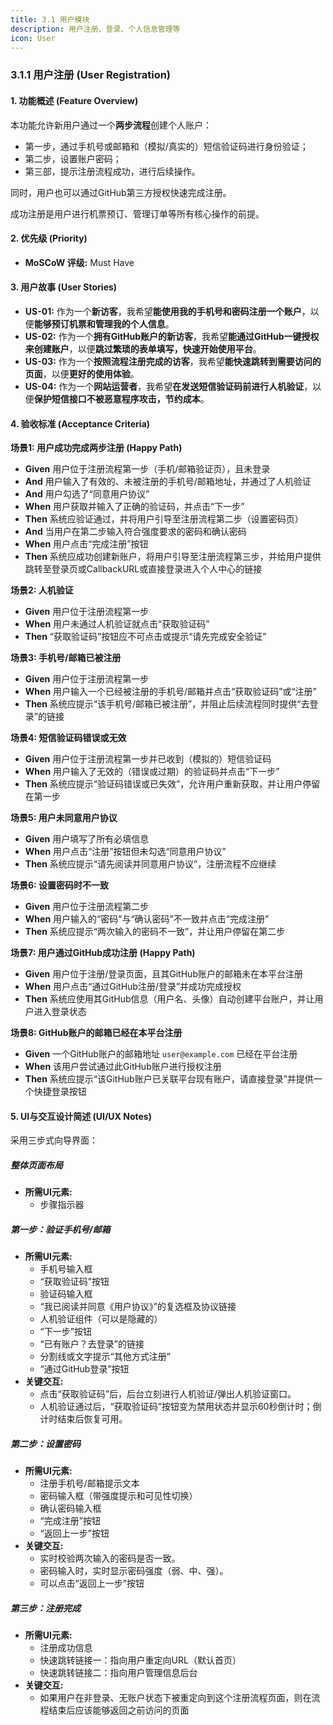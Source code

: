 ```yaml
---
title: 3.1 用户模块
description: 用户注册、登录、个人信息管理等
icon: User
---
```


### 3.1.1 用户注册 (User Registration)

#### 1. 功能概述 (Feature Overview)

本功能允许新用户通过一个**两步流程**创建个人账户：

- 第一步，通过手机号或邮箱和（模拟/真实的）短信验证码进行身份验证；
- 第二步，设置账户密码；
- 第三部，提示注册流程成功，进行后续操作。

同时，用户也可以通过GitHub第三方授权快速完成注册。

成功注册是用户进行机票预订、管理订单等所有核心操作的前提。

#### 2. 优先级 (Priority)
- **MoSCoW 评级:** Must Have

#### 3. 用户故事 (User Stories)

- **US-01:** 作为一个**新访客**，我希望**能使用我的手机号和密码注册一个账户**，以便**能够预订机票和管理我的个人信息**。
- **US-02:** 作为一个**拥有GitHub账户的新访客**，我希望**能通过GitHub一键授权来创建账户**，以便**跳过繁琐的表单填写，快速开始使用平台**。
- **US-03:** 作为一个**按照流程注册完成的访客**，我希望**能快速跳转到需要访问的页面**，以便**更好的使用体验**。
- **US-04:** 作为一个**网站运营者**，我希望**在发送短信验证码前进行人机验证**，以便**保护短信接口不被恶意程序攻击，节约成本**。

#### 4. 验收标准 (Acceptance Criteria)

**场景1: 用户成功完成两步注册 (Happy Path)**
- **Given** 用户位于注册流程第一步（手机/邮箱验证页），且未登录
- **And** 用户输入了有效的、未被注册的手机号/邮箱地址，并通过了人机验证
- **And** 用户勾选了“同意用户协议”
- **When** 用户获取并输入了正确的验证码，并点击“下一步”
- **Then** 系统应验证通过，并将用户引导至注册流程第二步（设置密码页）
- **And** 当用户在第二步输入符合强度要求的密码和确认密码
- **When** 用户点击“完成注册”按钮
- **Then** 系统应成功创建新账户，将用户引导至注册流程第三步，并给用户提供跳转至登录页或CallbackURL或直接登录进入个人中心的链接

**场景2: 人机验证**
- **Given** 用户位于注册流程第一步
- **When** 用户未通过人机验证就点击“获取验证码”
- **Then** “获取验证码”按钮应不可点击或提示“请先完成安全验证”

**场景3: 手机号/邮箱已被注册**
- **Given** 用户位于注册流程第一步
- **When** 用户输入一个已经被注册的手机号/邮箱并点击“获取验证码”或“注册”
- **Then** 系统应提示“该手机号/邮箱已被注册”，并阻止后续流程同时提供“去登录”的链接

**场景4: 短信验证码错误或无效**
- **Given** 用户位于注册流程第一步并已收到（模拟的）短信验证码
- **When** 用户输入了无效的（错误或过期）的验证码并点击“下一步”
- **Then** 系统应提示“验证码错误或已失效”，允许用户重新获取，并让用户停留在第一步

**场景5: 用户未同意用户协议**
- **Given** 用户填写了所有必填信息
- **When** 用户点击“注册”按钮但未勾选“同意用户协议”
- **Then** 系统应提示“请先阅读并同意用户协议”，注册流程不应继续

**场景6: 设置密码时不一致**
- **Given** 用户位于注册流程第二步
- **When** 用户输入的“密码”与“确认密码”不一致并点击“完成注册”
- **Then** 系统应提示“两次输入的密码不一致”，并让用户停留在第二步

**场景7: 用户通过GitHub成功注册 (Happy Path)**
- **Given** 用户位于注册/登录页面，且其GitHub账户的邮箱未在本平台注册
- **When** 用户点击“通过GitHub注册/登录”并成功完成授权
- **Then** 系统应使用其GitHub信息（用户名、头像）自动创建平台账户，并让用户进入登录状态

**场景8: GitHub账户的邮箱已经在本平台注册**
- **Given** 一个GitHub账户的邮箱地址 `user@example.com` 已经在平台注册
- **When** 该用户尝试通过此GitHub账户进行授权注册
- **Then** 系统应提示“该GitHub账户已关联平台现有账户，请直接登录”并提供一个快捷登录按钮

#### 5. UI与交互设计简述 (UI/UX Notes)

采用三步式向导界面：

##### 整体页面布局
- **所需UI元素:**
    - 步骤指示器

##### 第一步：验证手机号/邮箱

- **所需UI元素:**
    - 手机号输入框
    - “获取验证码”按钮
    - 验证码输入框
    - “我已阅读并同意《用户协议》”的复选框及协议链接
    - 人机验证组件（可以是隐藏的）
    - “下一步”按钮
    - “已有账户？去登录”的链接
    - 分割线或文字提示“其他方式注册”
    - “通过GitHub登录”按钮
- **关键交互:**
    - 点击“获取验证码”后，后台立刻进行人机验证/弹出人机验证窗口。
    - 人机验证通过后，“获取验证码”按钮变为禁用状态并显示60秒倒计时；倒计时结束后恢复可用。

##### 第二步：设置密码

- **所需UI元素:**
    - 注册手机号/邮箱提示文本
    - 密码输入框（带强度提示和可见性切换）
    - 确认密码输入框
    - “完成注册”按钮
    - “返回上一步”按钮
- **关键交互:**
    - 实时校验两次输入的密码是否一致。
    - 密码输入时，实时显示密码强度（弱、中、强）。
    - 可以点击“返回上一步”按钮

##### 第三步：注册完成

- **所需UI元素:**
    - 注册成功信息
    - 快速跳转链接一：指向用户重定向URL（默认首页）
    - 快速跳转链接二：指向用户管理信息后台
- **关键交互:**
    - 如果用户在非登录、无账户状态下被重定向到这个注册流程页面，则在流程结束后应该能够返回之前访问的页面